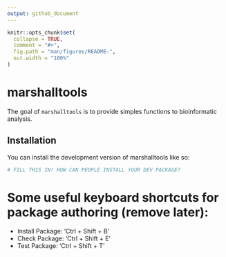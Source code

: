 ```yaml
---
output: github_document
---
```


<!-- README.md is generated from README.Rmd. Please edit that file -->

```r
knitr::opts_chunk$set(
  collapse = TRUE,
  comment = "#>",
  fig.path = "man/figures/README-",
  out.width = "100%"
)
```

# marshalltools

<!-- badges: start -->
<!-- badges: end -->

The goal of `marshalltools` is to provide simples functions to bioinformatic analysis.

## Installation

You can install the development version of marshalltools like so:

``` r
# FILL THIS IN! HOW CAN PEOPLE INSTALL YOUR DEV PACKAGE?
```

# Some useful keyboard shortcuts for package authoring (remove later):


- Install Package:           'Ctrl + Shift + B'  
- Check Package:             'Ctrl + Shift + E'  
- Test Package:              'Ctrl + Shift + T'  
